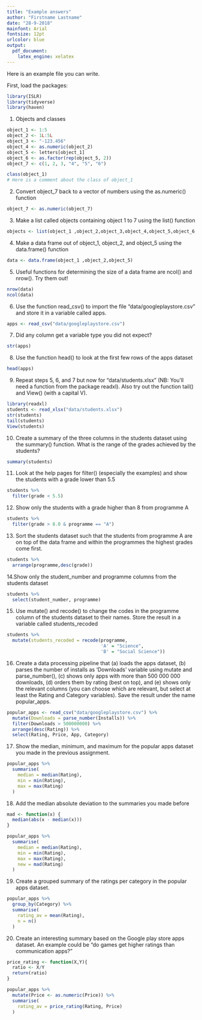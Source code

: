 ```yaml
---
title: "Example answers"
author: "Firstname Lastname"
date: "28-9-2018"
mainfont: Arial
fontsize: 12pt
urlcolor: blue
output: 
  pdf_document:
    latex_engine: xelatex
---
```


Here is an example file you can write.

First, load the packages:

```r
library(ISLR)
library(tidyverse)
library(haven)
```

1. Objects and classes

```r
object_1 <- 1:5
object_2 <- 1L:5L
object_3 <- "-123.456"
object_4 <- as.numeric(object_2)
object_5 <- letters[object_1]
object_6 <- as.factor(rep(object_5, 2))
object_7 <- c(1, 2, 3, "4", "5", "6")
```

```r
class(object_1)
# Here is a comment about the class of object_1
```

2. Convert object_7 back to a vector of numbers using the as.numeric() function
```r
object_7 <- as.numeric(object_7)
```

3. Make a list called objects containing object 1 to 7 using the list() function
```r
objects <- list(object_1 ,object_2,object_3,object_4,object_5,object_6,object_7)
```

4. Make a data frame out of object_1, object_2, and object_5 using the data.frame() function
```r
data <- data.frame(object_1 ,object_2,object_5)
```

5. Useful functions for determining the size of a data frame are ncol() and nrow(). Try them out!
```r
nrow(data)
ncol(data)
```
6. Use the function read_csv() to import the file “data/googleplaystore.csv” and store it in a variable called apps.
```r
apps <- read_csv("data/googleplaystore.csv")
```

7. Did any column get a variable type you did not expect?
```r
str(apps)
```
8. Use the function head() to look at the first few rows of the apps dataset
```r
head(apps)
```

9. Repeat steps 5, 6, and 7 but now for “data/students.xlsx” (NB: You’ll need a function from the package readxl). Also try out the function tail() and View() (with a capital V).
```r
library(readxl)
students <- read_xlsx("data/students.xlsx")
str(students)
tail(students)
View(students)
```

10. Create a summary of the three columns in the students dataset using the summary() function. What is the range of the grades achieved by the students?
```r
summary(students)
```
11. Look at the help pages for filter() (especially the examples) and show the students with a grade lower than 5.5
```r
students %>%
  filter(grade < 5.5)
```

12. Show only the students with a grade higher than 8 from programme A
```r
students %>%
  filter(grade > 8.0 & programme == "A")
```

13. Sort the students dataset such that the students from programme A are on top of the data frame and within the programmes the highest grades come first.
```r
students %>%
  arrange(programme,desc(grade))
```

14.Show only the student_number and programme columns from the students dataset
```r
students %>% 
  select(student_number, programme)
```

15. Use mutate() and recode() to change the codes in the programme column of the students dataset to their names. Store the result in a variable called students_recoded
```r
students %>%
  mutate(students_recoded = recode(programme,
                                   'A' = "Science",
                                   'B' = "Social Science"))
```

16. Create a data processing pipeline that (a) loads the apps dataset, (b) parses the number of installs as ‘Downloads’ variable using mutate and parse_number(), (c) shows only apps with more than 500 000 000 downloads, (d) orders them by rating (best on top), and (e) shows only the relevant columns (you can choose which are relevant, but select at least the Rating and Category variables). Save the result under the name popular_apps.

```r
popular_apps <- read_csv("data/googleplaystore.csv") %>%
  mutate(Downloads = parse_number(Installs)) %>%
  filter(Downloads > 500000000) %>%
  arrange(desc(Rating)) %>%
  select(Rating, Price, App, Category)
```

17. Show the median, minimum, and maximum for the popular apps dataset you made in the previous assignment.
```r
popular_apps %>% 
  summarise(
    median = median(Rating), 
    min = min(Rating), 
    max = max(Rating)
  )

```

18. Add the median absolute deviation to the summaries you made before
```r
mad <- function(x) {
  median(abs(x - median(x)))
}

popular_apps %>% 
  summarise(
    median = median(Rating), 
    min = min(Rating), 
    max = max(Rating),
    new = mad(Rating)
  )
```

19. Create a grouped summary of the ratings per category in the popular apps dataset.
```r
popular_apps %>%
  group_by(Category) %>% 
  summarise(
    rating_av = mean(Rating),
    n = n()
  )
```

20. Create an interesting summary based on the Google play store apps dataset. An example could be “do games get higher ratings than communication apps?”
```r
price_rating <- function(X,Y){
  ratio <- X/Y
  return(ratio)
}

popular_apps %>%
  mutate(Price <- as.numeric(Price)) %>% 
  summarise(
    rating_av = price_rating(Rating, Price)
  )
```

